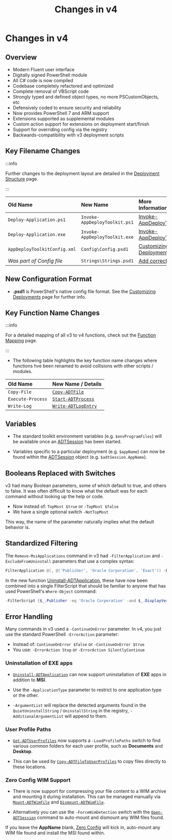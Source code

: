 ﻿---
sidebar_position: 4
title: 'Changes in v4'
description: 'Guidance on what has changed in v4.'
slug: /getting-started/changes-in-v4
hide_title: true
tags:
  - Getting Started
  - Changes
---

# Changes in v4

## Overview

- Modern Fluent user interface
- Digitally signed PowerShell module
- All C# code is now compiled
- Codebase completely refactored and optimized
- Complete removal of VBScript code
- Strongly typed and defined object types, no more PSCustomObjects, etc
- Defensively coded to ensure security and reliability
- Now provides PowerShell 7 and ARM support
- Extensions supported as supplemental modules
- Custom action support for extensions on deployment start/finish
- Support for overriding config via the registry
- Backwards-compatibility with v3 deployment scripts

## Key Filename Changes

:::info

Further changes to the deployment layout are detailed in the [Deployment Structure](../deployment-concepts/deployment-structure) page.

:::

| **Old Name**                 | **New Name**                  | **More Information**                                                      |
|:-----------------------------|:------------------------------|:--------------------------------------------------------------------------|
| `Deploy-Application.ps1`     | `Invoke-AppDeployToolkit.ps1` | [Invoke-AppDeployToolkit](../deployment-concepts/invoke-appdeploytoolkit) |
| `Deploy-Application.exe`     | `Invoke-AppDeployToolkit.exe` | [Invoke-AppDeployToolkit](../deployment-concepts/invoke-appdeploytoolkit) |
| `AppDeployToolkitConfig.xml` | `Config\Config.psd1`          | [Customizing Deployments](../usage/customizing-deployments)               |
| *Was part of Config file*    | `Strings\Strings.psd1`        | [Add correct link](../usage/customizing-deployments)                      |

## New Configuration Format

- **.psd1** is PowerShell's native config file format. See the [Customizing Deployments](../usage/customizing-deployments) page for further info.

## Key Function Name Changes

:::info

For a detailed mapping of all v3 to v4 functions, check out the [Function Mapping](../reference/v4-function-mapping) page.

:::

- The following table highlights the key function name changes where functions hve been renamed to avoid collisions with other scripts / modules.

| **Old Name**      | **New Name / Details**                                          |
|:------------------|:----------------------------------------------------------------|
| `Copy-File`       | [`Copy-ADTFile`](../reference/functions/Copy-ADTFile)           |
| `Execute-Process` | [`Start-ADTProcess`](../reference/functions/Start-ADTProcess)   |
| `Write-Log`       | [`Write-ADTLogEntry`](../reference/functions/Write-ADTLogEntry) |

## Variables

- The standard toolkit environment variables (e.g. `$envProgramFiles`) will be available once an [ADTSession](../reference/adtsession-object) has been started.

- Variables specific to a particular deployment (e.g. `$appName`) can now be found within the [ADTSession](../reference/adtsession-object) object (e.g. `$adtSession.AppName`).

## Booleans Replaced with Switches

v3 had many Boolean parameters, some of which default to true, and others to false. It was often difficult to know what the default was for each command without looking up the help or code.

- Now instead of: `TopMost $true` or `-TopMost $false`
- We have a single optional switch `-NotTopMost`

This way, the name of the parameter naturally implies what the default behavior is.

## Standardized Filtering

The `Remove-MsiApplications` command in v3 had `-FilterApplication` and `-ExcludeFromUninstall` parameters that use a complex syntax:

```powershell
FilterApplication @(, @('Publisher', 'Oracle Corporation', 'Exact')) -ExcludeFromUninstall @(, @('DisplayName', 'Java 8 Update 45', 'Contains'))
```

In the new function [Uninstall-ADTApplication](../reference/functions/Uninstall-ADTApplication), these have now been combined into a single FilterScript that should be familiar to anyone that has used PowerShell's `Where-Object` command:

```powershell
-FilterScript {$_.Publisher -eq 'Oracle Corporation' -and $_.DisplayVersion -notmatch 'Java 8 Update 45'}
```

## Error Handling

Many commands in v3 used a `-ContinueOnError` parameter. In v4, you just use the standard PowerShell `-ErrorAction` parameter:

- Instead of: `ContinueOnError $false` or `-ContinueOnError $true`
- You use: `-ErrorAction Stop` or `-ErrorAction SilentlyContinue`

### Uninstallation of EXE apps

- [`Uninstall-ADTApplication`](../reference/functions/Uninstall-ADTApplication) can now support uninstallation of **EXE** apps in addition to **MSI**.

- Use the `-ApplicationType` parameter to restrict to one application type or the other.

- `-ArgumentList` will replace the detected arguments found in the `QuietUninstallString` / `UninstallString` in the registry, `-AdditionalArgumentList` will append to them.

### User Profile Paths

- [`Get-ADTUserProfiles`](../reference/functions/Get-ADTUserProfiles) now supports a `-LoadProfilePaths` switch to find various common folders for each user profile, such as **Documents** and **Desktop**.

- This can be used by [`Copy-ADTFileToUserProfiles`](../reference/functions/Copy-ADTFileToUserProfiles) to copy files directly to these locations.

### Zero Config WIM Support

- There is now support for compressing your file content to a WIM archive and mounting it during installation. This can be managed manually via [`Mount-ADTWimFile`](../reference/functions/Mount-ADTWimFile) and [`Dismount-ADTWimFile`](../reference/functions/Dismount-ADTWimFile).

- Alternatively you can use the `-ForceWimDetection` switch with the [`Open-ADTSession`](../reference/functions/Open-ADTSession) command to auto-mount and dismount any WIM files found.

If you leave the **AppName** blank, [Zero Config](../understanding-the-layout/zero-config-deployment) will kick in, auto-mount any WIM file found and install the MSI found within.

<br />
